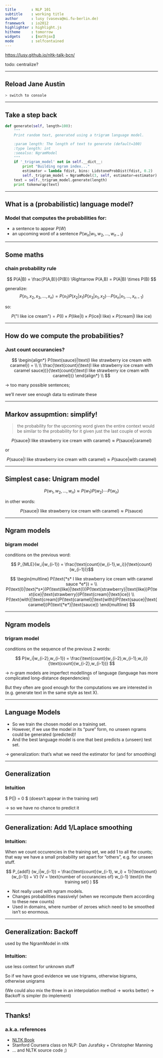 ```yaml
---
title       : NLP 101
subtitle    : working title
author      : lusy (vaseva@mi.fu-berlin.de)
framework   : io2012
highlighter : highlight.js
hitheme     : tomorrow
widgets     : [mathjax]
mode        : selfcontained
---
```


[https://lusy.github.io/nltk-talk-bcn/](https://lusy.github.io/nltk-talk-bcn/)

todo: centralize?

---

## Reload Jane Austin

```bash
> switch to console
```

---

## Take a step back

```python
def generate(self, length=100):
    """
    Print random text, generated using a trigram language model.

    :param length: The length of text to generate (default=100)
    :type length: int
    :seealso: NgramModel
    """
    if '_trigram_model' not in self.__dict__:
        print "Building ngram index..."
        estimator = lambda fdist, bins: LidstoneProbDist(fdist, 0.2)
        self._trigram_model = NgramModel(3, self, estimator=estimator)
    text = self._trigram_model.generate(length)
    print tokenwrap(text)
```

---

##  What is a (probabilistic) language model?

### Model that computes the probabilities for:
* a sentence to appear $P(W)$
* an upcoming word of a sentence $P(w_n|w_1,w_2,...,w_{n-1})$

---

## Some maths

### chain probability rule

$$
P(A|B) = \frac{P(A,B)}{P(B)} \Rightarrow  P(A,B) = P(A|B) \times P(B)
$$

generalize:
$$
P(x_1,x_2,x_3,\dotsc,x_n) = P(x_1)P(x_2|x_1)P(x_3|x_1,x_2) \dotsm P(x_n|x_1,...,x_{n-1})
$$

so:

$$
P(\text{"I like ice cream"}) = P(\text{I}) \times P(\text{like}|\text{I}) \times P(\text{ice}|\text{I like}) \times P(\text{cream}|\text{I like ice})
$$

---

## How do we compute the probabilities?

### Just count occurancies?

$$
\begin{align*}
P(\text{sauce}|\text{I like strawberry ice cream with caramel}) = \\
\\
\frac{\text{count}(\text{I like strawberry ice cream with caramel sauce})}{\text{count}(\text{I like strawberry ice cream with caramel})}
\end{align*}
\\
$$


$\rightarrow$ too many possible sentences;

we'll never see enough data to estimate these

---

## Markov assupmtion: simplify!

> the probability for the upcoming word given the entire context would be similar to the probability for it given just the last couple of words

$$
P(\text{sauce}|\text{I like strawberry ice cream with caramel}) \approx P(\text{sauce}|\text{caramel})
$$

or

$$
P(\text{sauce}|\text{I like strawberry ice cream with caramel}) \approx P(\text{sauce}|\text{with caramel})
$$

---

## Simplest case: Unigram model

$$
P(w_1,w_2,\dotsc,w_n) \approx P(w_1)P(w_2) \dotsm P(w_n)
$$

in other words:

$$
P(\text{sauce}|\text{I like strawberry ice cream with caramel}) \approx P(\text{sauce})
$$

---

## Ngram models

### bigram model

conditions on the previous word:

$$ P_{MLE}(w_i|w_{i-1}) = \frac{\text{count}(w_{i-1},w_i)}{\text{count}(w_{i-1})}$$

$$
\begin{multline}
P(\text{*s* I like strawberry ice cream with caramel sauce *e*}) = \\
P(\text{I}|\text{*s*})P(\text{like}|\text{I})P(\text{strawberry}|\text{like})P(\text{ice}|\text{strawberry})P(\text{cream}|\text{ice}) \\
P(\text{with}|\text{cream})P(\text{caramel}|\text{with})P(\text{sauce}|\text{caramel})P(\text{*e*}|\text{sauce})
\end{multline}
$$

---

## Ngram models

### trigram model

conditions on the sequence of the previous 2 words:

$$
P(w_i|w_{i-2},w_{i-1}) = \frac{\text{count}(w_{i-2},w_{i-1},w_i)}{\text{count}(w_{i-2},w_{i-1})}
$$

$\rightarrow$ n-gram models are imperfect modellings of language (language has more complicated long-distance dependencies)

   But they often are good enough for the computations we are interested in (e.g. generate text in the same style as text X).

---

## Language Models

* So we train the chosen model on a training set.
* However, if we use the model in its "pure" form, no unseen ngrams could be generated (predicted)!
* And the best language model is one that best predicts a (unseen) test set.

$\rightarrow$ generalization: that's what we need the estimator for (and for smoothing)

---

## Generalization

### Intuition

$ P(\text{topping}|\text{with caramel}) = 0 $ (doesn't appear in the training set)

$\rightarrow$ so we have no chance to predict it

---

## Generalization: Add 1/Laplace smoothing

### Intuition:
When we count occurencies in the training set, we add 1 to all the counts;
that way we have a small probability set apart for "others", e.g. for unseen stuff.

$$
P_{add1} (w_i|w_{i-1}) = \frac{\text{count}(w_{i-1}, w_i) + 1}{\text{count}(w_{i-1}) + V}
(V = \text{number of occurancies of} w_{i-1} \text{in the training set} )
$$

* Not really used with ngram models.
* Changes probabilities massively! (when we recompute them according to these new counts)
* Used in domains, where number of zeroes which need to be smoothed isn't so enormous.

---

## Generalization: Backoff

used by the NgramModel in nltk

### Intuition:
use less context for unknown stuff

So if we have good evidence we use trigrams, otherwise bigrams, otherwise unigrams

(We could also mix the three in an interpolation method -> works better)
-> Backoff is simpler (to implement)

---

## Thanks!
### a.k.a. references

* [NLTK Book](http://www.nltk.org/book/)
* Stanford Coursera class on NLP: Dan Jurafsky + Christopher Manning
* ... and NLTK source code ;)

